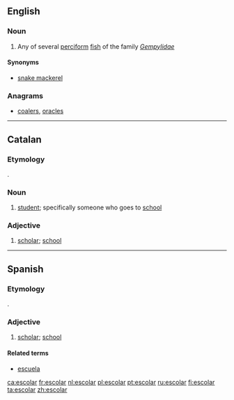 ==English==

===Noun===
{{en-noun}}

# Any of several [[perciform]] [[fish]] of the family ''[[Gempylidae]]''

====Synonyms====
* [[snake mackerel]]

===Anagrams===
* [[coalers#English|coalers]], [[oracles#English|oracles]]

----

==Catalan==

===Etymology===
{{etyl|la|ca}} {{term|scholaris|lang=la}}.

===Noun===
{{ca-noun|mf}}

# [[student]]; specifically someone who goes to [[school]]

===Adjective===
{{ca-adj|type=mf}}

# [[scholar]]; [[school]]

----

==Spanish==

===Etymology===
{{etyl|la|es}} {{term|scholaris|lang=la}}.

===Adjective===
{{es-adj|pl=escolares}}

# [[scholar]]; [[school]]

====Related terms====
* [[escuela]]

[[ca:escolar]]
[[fr:escolar]]
[[nl:escolar]]
[[pl:escolar]]
[[pt:escolar]]
[[ru:escolar]]
[[fi:escolar]]
[[ta:escolar]]
[[zh:escolar]]